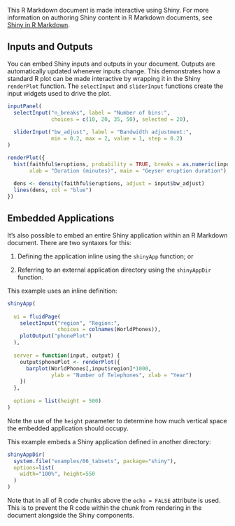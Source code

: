 This R Markdown document is made interactive using Shiny. For more information on authoring Shiny content in R Markdown documents, see [Shiny in R Markdown](http://rmarkdown.rstudio.com/authoring_shiny.html). 

## Inputs and Outputs

You can embed Shiny inputs and outputs in your document. Outputs are automatically updated whenever inputs change.  This demonstrates how a standard R plot can be made interactive by wrapping it in the Shiny `renderPlot` function. The `selectInput` and `sliderInput` functions create the input widgets used to drive the plot.

```r
inputPanel(
  selectInput("n_breaks", label = "Number of bins:",
              choices = c(10, 20, 35, 50), selected = 20),
  
  sliderInput("bw_adjust", label = "Bandwidth adjustment:",
              min = 0.2, max = 2, value = 1, step = 0.2)
)

renderPlot({
  hist(faithful$eruptions, probability = TRUE, breaks = as.numeric(input$n_breaks),
       xlab = "Duration (minutes)", main = "Geyser eruption duration")
  
  dens <- density(faithful$eruptions, adjust = input$bw_adjust)
  lines(dens, col = "blue")
})
```

## Embedded Applications

It's also possible to embed an entire Shiny application within an R Markdown document. There are two syntaxes for this: 

1) Defining the application inline using the `shinyApp` function; or

2) Referring to an external application directory using the `shinyAppDir` function.

This example uses an inline definition:

```r
shinyApp(
  
  ui = fluidPage(
    selectInput("region", "Region:", 
                choices = colnames(WorldPhones)),
    plotOutput("phonePlot")
  ),
  
  server = function(input, output) {
    output$phonePlot <- renderPlot({
      barplot(WorldPhones[,input$region]*1000, 
              ylab = "Number of Telephones", xlab = "Year")
    })
  },
  
  options = list(height = 500)
)
```

Note the use of the `height` parameter to determine how much vertical space the embedded application should occupy.

This example embeds a Shiny application defined in another directory:

```r
shinyAppDir(
  system.file("examples/06_tabsets", package="shiny"),
  options=list(
    width="100%", height=550
  )
)
```

Note that in all of R code chunks above the `echo = FALSE` attribute is used. This is to prevent the R code within the chunk from rendering in the document alongside the Shiny components.


